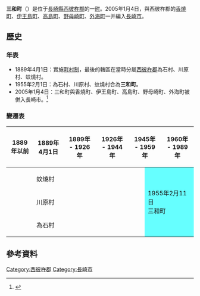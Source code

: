 {{日本町村 (廢除)|
自治體名=三和|
町村=町|
町村章=|
日文原名=三和町|
平假名=さんわちょう|
羅馬字拼音=Sanwa-chō|
廢除時間=2005年1月4日|
廢除理由=編入合併|
廢除時處置=[[香燒町|香燒町]]、[[伊王島町|伊王島町]]、[[高島町_(長崎縣)|高島町]]、[[野母崎町|野母崎町]]、'''三和町'''、<br />[[外海町|外海町]]→[[長崎市|長崎市]]| 
現在自治體=長崎市|
都道府縣=長崎縣|
支廳=|
郡=西彼杵郡|
郡連結= |
編號=42305-0|
面積=21.74|
邊界未定=|
人口=11,925|
統計時間=2005年1月1日|
自治體=[[長崎市|長崎市]]、[[野母崎町|野母崎町]]|
樹=枇杷|
花=水仙|
其他象徵物=|
其他象徵=|
郵遞區號=851-0498|
所在地=西彼杵郡三和町布卷111番地之1|
電話號碼=95-892-1111|
外部連結=http://www.miwa-kyoto.jp/ |
經度=|
緯度=|
地圖=
}}
'''三和町'''（{{jpn|j=三和町|hg=さんわちょう|rm=Sanwa chō|f=y}}）是位于[[長崎縣|長崎縣]][[西彼杵郡|西彼杵郡]]的一[[町|町]]。2005年1月4日，與西彼杵郡的[[香燒町|香燒町]]、[[伊王島町|伊王島町]]、[[高島町_(長崎縣)|高島町]]、[[野母崎町|野母崎町]]、[[外海町|外海町]]一并編入[[長崎市|長崎市]]。

== 歷史 ==
=== 年表 ===
* 1889年4月1日：實施[[町村制|町村制]]，最後的轄區在當時分屬[[西彼杵郡|西彼杵郡]]為石村、川原村、蚊燒村。
* 1955年2月1日：為石村、川原村、蚊燒村合為'''三和町'''。
* 2005年1月4日：三和町與香燒町、伊王島町、高島町、野母崎町、外海町被併入長崎市。<ref>{{cite web | language = ja | publisher = 長崎市政府 | title = 歷史年表 - 明治時代 | url = http://www1.city.nagasaki.nagasaki.jp/aramasi/hyou_2.html | accessdate = 2009-02-06 | deadurl = yes | archiveurl = https://web.archive.org/web/20071210133329/http://www1.city.nagasaki.nagasaki.jp/aramasi/hyou_2.html | archivedate = 2007-12-10 }}</ref>

=== 變遷表 ===
{| class="wikitable" style="font-size:x-small"
! 1889年以前
! 1889年4月1日
! 1889年 - 1926年
! 1926年 - 1944年
! colspan="2" | 1945年 -  1959年
! colspan="2" | 1960年 - 1989年
! 1989年 - 現在
! 現在
|-
|
| colspan=4 | 蚊燒村
| rowspan=3 colspan=3 style="background-color:#6ff;" | 1955年2月11日<br />三和町
| rowspan=3 colspan=2 | 2005年1月4日<br />併入長崎市
|-
|
| colspan=4 | 川原村
|-
|
| colspan=4  | 為石村
|}

== 參考資料 ==
<div class="references-small">
<references />
</div>

{{長崎縣}}{{Authority control}}

[[Category:西彼杵郡|Category:西彼杵郡]]
[[Category:長崎市|Category:長崎市]]